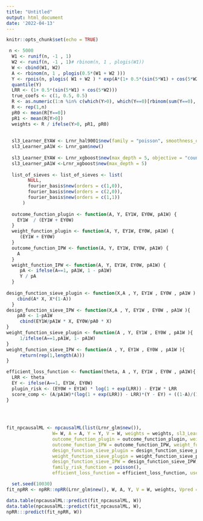 ```yaml
---
title: "Untitled"
output: html_document
date: '2022-04-13'
---
```


```r
knitr::opts_chunk$set(echo = TRUE)
```



```r
 n <- 5000
  W1 <- runif(n, -1 , 1)
  W2 <- runif(n, -1 , 1)# rbinom(n, 1 , plogis(W1))
  W <- cbind(W1, W2)
  A <- rbinom(n, 1 , plogis(0.5*(W1 + W2 )))
  Y <- rpois(n, plogis( W1 + W2 ) * exp(A*(1+ 0.5*(sin(5*W1) + cos(5*W2)))))
  quantile(Y)
  LRR <- (1+ 0.5*(sin(5*W1) + cos(5*W2)))
  true_coefs <- c(1, 0.5, 0.5)
  R <- as.numeric(1:n %in% c(which(Y>0), which(Y==0)[rbinom(sum(Y==0), size = 1, prob = 0.5)==1]))
  R <- rep(1,n)
  pR0 <- mean(R[Y==0])
  pR1 <- mean(R[Y>0])
  weights <- R / ifelse(Y>0, pR1, pR0)
  
  
  sl3_Learner_EYAW <- Lrnr_hal9001$new(family = "poisson", smoothness_orders =1, num_knots = c(10,5), max_degree = 2)
  sl3_Learner_pA1W <- Lrnr_gam$new()
  
  sl3_Learner_EYAW <- Lrnr_xgboost$new(max_depth = 5, objective = "count:poisson")
  sl3_Learner_pA1W <-Lrnr_xgboost$new(max_depth = 5)
  
  list_of_sieves <- list_of_sieves <- list(
        NULL,
        fourier_basis$new(orders = c(1,0)),
        fourier_basis$new(orders = c(2,0)),
        fourier_basis$new(orders = c(1,1))
      )
  
  outcome_function_plugin <- function(A, Y, EY1W, EY0W, pA1W) {
    EY1W  / (EY1W + EY0W)
  }
  weight_function_plugin <- function(A, Y, EY1W, EY0W, pA1W) {
     (EY1W + EY0W)
  }
  outcome_function_IPW <- function(A, Y, EY1W, EY0W, pA1W) {
    A
  }
  weight_function_IPW <- function(A, Y, EY1W, EY0W, pA1W) {
     pA <- ifelse(A==1, pA1W, 1 - pA1W)
     Y / pA
  }
  
design_function_sieve_plugin <- function(X,A , Y, EY1W , EY0W , pA1W ) {
    cbind(A* X, X*(1-A))
  }
design_function_sieve_IPW <- function(X,A , Y, EY1W , EY0W , pA1W ){
    pA0 <- 1-pA1W
     cbind(EY1W/pA1W * X, EY0W/pA0 * X)
}
weight_function_sieve_plugin <- function(A , Y, EY1W , EY0W , pA1W ){
     1/ifelse(A==1,pA1W, 1- pA1W)
} 
weight_function_sieve_IPW <- function(A , Y, EY1W , EY0W , pA1W ){
     return(rep(1,length(A)))
} 

efficient_loss_function <- function(theta, A , Y, EY1W , EY0W , pA1W){
  LRR <- theta
  EY <- ifelse(A==1, EY1W, EY0W)
  plugin_risk <- (EY0W + EY1W) * log(1 + exp(LRR)) - EY1W * LRR
  score_comp <- (A/pA1W)*(log(1 + exp(LRR)) - LRR)*(Y - EY) + ((1-A)/(1-pA1W))*(log(1 + exp(LRR)) - LRR)*(Y - EY)
}

  
  
 
fit_npcausalML <- npcausalML(list(Lrnr_glm$new()),
                 W= W, A = A, Y = Y, V = W, weights = weights, sl3_Learner_EYAW = sl3_Learner_EYAW, sl3_Learner_pA1W = sl3_Learner_pA1W, outcome_type = "continuous", list_of_sieves = list_of_sieves,cross_validate = FALSE,
                 outcome_function_plugin = outcome_function_plugin, weight_function_plugin = weight_function_plugin, 
                 outcome_function_IPW = outcome_function_IPW, weight_function_IPW = weight_function_IPW, 
                 design_function_sieve_plugin = design_function_sieve_plugin, 
                 weight_function_sieve_plugin = weight_function_sieve_plugin, 
                 design_function_sieve_IPW = design_function_sieve_IPW, weight_function_sieve_IPW = weight_function_sieve_IPW, transform_function = qlogis,
                 family_risk_function = poisson(),
                 efficient_loss_function = efficient_loss_function, use_sieve_selector =FALSE) 

  set.seed(10030)
fit_npRR <- npRR::npRR(Lrnr_glm$new(), W, A, Y, V = W, weights, Vpred = V, sl3_Learner_EYAW = sl3_Learner_EYAW, sl3_Learner_pA1W = sl3_Learner_pA1W, list_of_sieves = list_of_sieves, outcome_type = "continuous")
```

```r
data.table(npcausalML::predict(fit_npcausalML, W))
data.table(npcausalML::predict(fit_npcausalML, W),
npRR:::predict(fit_npRR, W))
```
 
